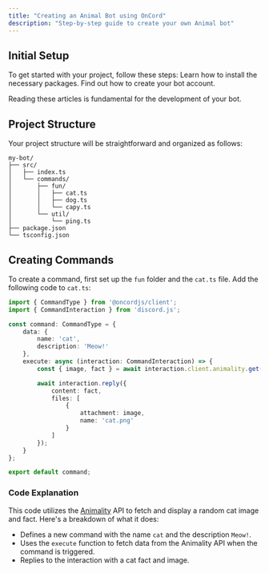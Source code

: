 ```yaml
---
title: "Creating an Animal Bot using OnCord"
description: "Step-by-step guide to create your own Animal bot"
---
```


## Initial Setup
To get started with your project, follow these steps:
<CardGroup cols={2}>
  <Card 
    title="Installation"
    icon="download"
    href="/installation">
      Learn how to install the necessary packages.
  </Card>
  <Card
    title="Creating Your Bot Application"
    icon="plus"
    href="/creating-application">
      Find out how to create your bot account.
  </Card>
</CardGroup>

Reading these articles is fundamental for the development of your bot.

## Project Structure
Your project structure will be straightforward and organized as follows:

```
my-bot/
├── src/
│   ├── index.ts
│   └── commands/
│       ├── fun/
│       │   ├── cat.ts
│       │   ├── dog.ts
│       │   └── capy.ts
│       └── util/
│           └── ping.ts
├── package.json
└── tsconfig.json
```

## Creating Commands
To create a command, first set up the `fun` folder and the `cat.ts` file. Add the following code to `cat.ts`:

```ts
import { CommandType } from '@oncordjs/client';
import { CommandInteraction } from 'discord.js';

const command: CommandType = {
    data: {
        name: 'cat',
        description: 'Meow!'
    },
    execute: async (interaction: CommandInteraction) => {
        const { image, fact } = await interaction.client.animality.get("cat");

        await interaction.reply({
            content: fact,
            files: [
                {
                    attachment: image,
                    name: 'cat.png'
                }
            ]
        });
    }
};

export default command;
```

### Code Explanation
This code utilizes the [Animality](https://animality.xyz) API to fetch and display a random cat image and fact. Here's a breakdown of what it does:

- Defines a new command with the name `cat` and the description `Meow!`.
- Uses the `execute` function to fetch data from the Animality API when the command is triggered.
- Replies to the interaction with a cat fact and image.
